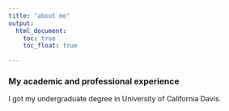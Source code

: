 ```yaml
---
title: "about me"
output: 
  html_document:
    toc: true
    toc_float: true
    
---
```


### My academic and professional experience


I got my undergraduate degree in University of California Davis.